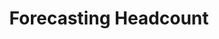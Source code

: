 ---
title: "Forecasting Headcount"
description: "Description of your new file."
icon: "users"
sidebarTitle: "Headcount"
---
